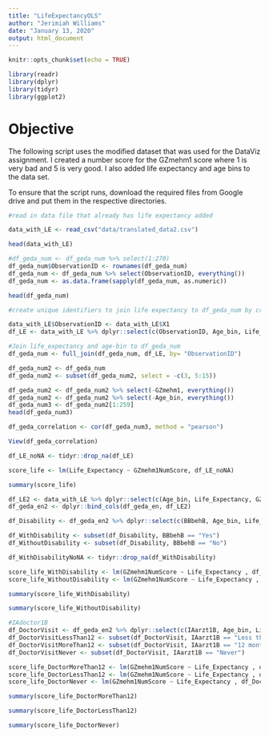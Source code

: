 ---
title: "LifeExpectancyOLS"
author: "Jerimiah Williams"
date: "January 13, 2020"
output: html_document
---

```{r setup, include=FALSE}
knitr::opts_chunk$set(echo = TRUE)
```

```{r}
library(readr)
library(dplyr)
library(tidyr)
library(ggplot2)
```

# Objective

The following script uses the modified dataset that was used for the DataViz assignment. I created a number score for the GZmehm1 score where 1 is very bad and 5 is very good. I also added life expectancy and age bins to the data set. 

To ensure that the script runs, download the required files from Google drive and put them in the respective directories. 

```{r}
#read in data file that already has life expectancy added

data_with_LE <- read_csv("data/translated_data2.csv")


```

```{r}
head(data_with_LE)
```

```{r}
#df_geda_num <- df_geda_num %>% select(1:270)
df_geda_num$ObservationID <- rownames(df_geda_num)
df_geda_num <- df_geda_num %>% select(ObservationID, everything())
df_geda_num <- as.data.frame(sapply(df_geda_num, as.numeric))

```

```{r}
head(df_geda_num)
```

```{r}
#create unique identifiers to join life expectancy to df_geda_num by creating observationID column and select only ObservationID, Life_Expectancy, and Age_bin and from data_with_LE

data_with_LE$ObservationID <- data_with_LE$X1
df_LE <- data_with_LE %>% dplyr::select(c(ObservationID, Age_bin, Life_Expectancy ))

#Join life_expectancy and age-bin to df_geda_num
df_geda_num <- full_join(df_geda_num, df_LE, by= "ObservationID")
```

```{r}
df_geda_num2 <- df_geda_num
df_geda_num2 <- subset(df_geda_num2, select = -c(3, 5:15))


```

```{r}
df_geda_num2 <- df_geda_num2 %>% select(-GZmehm1, everything())
df_geda_num2 <- df_geda_num2 %>% select(-Age_bin, everything())
df_geda_num3 <- df_geda_num2[1:259]
head(df_geda_num3)
```


```{r}
df_geda_correlation <- cor(df_geda_num3, method = "pearson")
```

```{r}
View(df_geda_correlation)
```


```{r}
df_LE_noNA <- tidyr::drop_na(df_LE)
```


```{r}
score_life <- lm(Life_Expectancy ~ GZmehm1NumScore, df_LE_noNA)
```

```{r}
summary(score_life)
```

```{r}
df_LE2 <- data_with_LE %>% dplyr::select(c(Age_bin, Life_Expectancy, GZmehm1NumScore))
df_geda_en2 <- dplyr::bind_cols(df_geda_en, df_LE2)
```

```{r}
df_Disability <- df_geda_en2 %>% dplyr::select(c(BBbehB, Age_bin, Life_Expectancy, GZmehm1NumScore))
```

```{r}
df_WithDisability <- subset(df_Disability, BBbehB == "Yes")
df_WithoutDisability <- subset(df_Disability, BBbehB == "No")
```

```{r}
df_WithDisabilityNoNA <- tidyr::drop_na(df_WithDisability)
```


```{r}
score_life_WithDisability <- lm(GZmehm1NumScore ~ Life_Expectancy , df_WithDisability)
score_life_WithoutDisability <- lm(GZmehm1NumScore ~ Life_Expectancy , df_WithoutDisability)

```

```{r}
summary(score_life_WithDisability)
```

```{r}
summary(score_life_WithoutDisability)
```

```{r}
#IAdoctor1B
df_DoctorVisit <- df_geda_en2 %>% dplyr::select(c(IAarzt1B, Age_bin, Life_Expectancy, GZmehm1NumScore))
df_DoctorVisitLessThan12 <- subset(df_DoctorVisit, IAarzt1B == "Less than 12 months")
df_DoctorVisitMoreThan12 <- subset(df_DoctorVisit, IAarzt1B == "12 months or more ago")
df_DoctorVisitNever <- subset(df_DoctorVisit, IAarzt1B == "Never")

```

```{r}
score_life_DoctorMoreThan12 <- lm(GZmehm1NumScore ~ Life_Expectancy , df_DoctorVisitLessThan12)
score_life_DoctorLessThan12 <- lm(GZmehm1NumScore ~ Life_Expectancy , df_DoctorVisitMoreThan12)
score_life_DoctorNever <- lm(GZmehm1NumScore ~ Life_Expectancy , df_DoctorVisitNever)
```

```{r}
summary(score_life_DoctorMoreThan12)
```

```{r}
summary(score_life_DoctorLessThan12)
```

```{r}
summary(score_life_DoctorNever)
```

